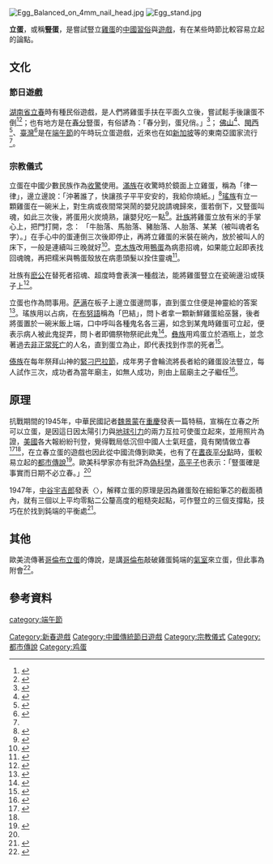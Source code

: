 [[File:Egg_Balanced_on_4mm_nail_head.jpg|thumb]]
[[File:Egg_stand.jpg|thumb]]

'''立蛋'''，或稱'''豎蛋'''，是嘗試豎立[[雞蛋|雞蛋]]的[[中國|中國]][[習俗|習俗]]與[[遊戲|遊戲]]，有在某些時節比較容易立起的論點。

== 文化 ==
=== 節日遊戲 ===
[[湖南省|湖南省]][[立春|立春]]時有種民俗遊戲，是人們將雞蛋手扶在平面久立後，嘗試鬆手後讓蛋不倒<ref name="《平子著述餘稿》">{{cite book |author=[[高平子|高平子]]|title=《平子著述餘稿》|date=1967|publisher=金山旅臺同鄉會|location=臺灣|language=zh-tw|isbn=}}</ref><ref name="《芙蓉國裡的民俗與旅遊》">{{cite book |author=巫瑞書|title=《芙蓉國裡的民俗與旅遊》|date=1996-01-01|publisher=旅遊教育出版社|location=中國|language=zh-cn|isbn=9787563706518 }}</ref>；也有地方是在[[春分|春分]]豎蛋，有俗諺為：「春分到，蛋兒俏。」<ref name="《你不可不知的24節氣健康養生經》">{{cite book |author=月望西樓|title=《你不可不知的24節氣健康養生經》|date=2011-06-01|publisher=江西科學技術出版社|location=中國|language=zh-cn|isbn=9787539040455}}</ref>； [[佛山市|佛山]]<ref name="佛山端午重拾傳統風俗">{{Cite news|url=http://news.sina.com.tw/article/20130610/9880694.html|title=佛山端午重拾傳統風俗 萬人比「立蛋」|language=zh-cn|publisher=北京新浪網 |author=|date=2013-06-10|accessdate=2014-06-06}}</ref>、[[閩西|閩西]]<ref name="《閩西掌故》">{{cite book |author=郭義山、張龍泉 |title=《閩西掌故》|date=2002|publisher=福建人民出版社|location=中國|language=zh-cn|isbn=9787211038909}}</ref>、[[臺灣|臺灣]]<ref name="《台灣民俗與特產》">{{cite book |author=-{姜}-義鎮|title=《台灣民俗與特產》|date=2002-06-03|publisher=武陵出版有限公司|location=臺灣|language=zh-tw|isbn=957351205X}}</ref>是在[[端午節|端午節]]的午時玩立蛋遊戲，近來也在如[[新加坡|新加坡]]等的東南亞國家流行<ref name="佛山端午重拾傳統風俗"></ref>。

=== 宗教儀式 ===
立蛋在中國少數民族作為[[收驚|收驚]]使用。[[滿族|滿族]]在收驚時於鏡面上立雞蛋，稱為「律一律」，邊立邊說：「沖著誰了，快讓孩子平平安安的，我給你燒紙。」<ref name="《滿族發源地歷史研究》">{{cite book |author= 張德玉 |title=《滿族發源地歷史研究》|date=2001-10-01|publisher=遼寧民族出版社|location=中國|language=zh-cn|isbn=9787806444290}}</ref>[[瑤族|瑤族]]有立一顆雞蛋在一碗米上，對生病或夜間常哭鬧的嬰兒說請魂歸來，蛋若倒下，又豎蛋叫魂，如此三次後，將蛋用火炭燒熟，讓嬰兒吃一點<ref name="《瑤族文化史》">{{cite book |author=徐祖祥|title=《瑤族文化史》|date=2001-02-01|publisher=雲南民族出版社|location=中國|language=zh-cn|isbn=9787536721975}}</ref>。[[壯族|壯族]]將雞蛋立放有米的手掌心上，把門打開，念： 「牛胎落、馬胎落、豬胎落、人胎落、某某（被叫魂者名字）。」在手心中的蛋連倒三次後即停止，再將立雞蛋的米裝在碗內，放於被叫人的床下，一般是連續叫三晚就好<ref name="《壯族自然崇拜文化》">{{cite book |author=廖明君|title=《壯族自然崇拜文化》|date=2002-09|publisher=廣西人民出版社|location=中國|language=zh-cn|isbn=9787219046586}}</ref>。[[克木族|克木族]]改用[[鴨蛋|鴨蛋]]為病患招魂，如果能立起即表找回魂魄，再把糯米與鴨蛋殼放在病患頭髮以拴住靈魂<ref name="《克木人-中国西南边疆一个跨境族群》">{{cite book |author=李成武|title=《克木人-中国西南边疆一个跨境族群》|date=2006-08|publisher=中央民族大学出版社|location=中國|language=zh-cn|isbn=9787811082715}}</ref>。

壯族有[[麽公|麽公]]在替死者招魂、超度時會表演一種戲法，能將雞蛋豎立在瓷碗邊沿或筷子上<ref name="《壯族麽文化研究》">{{cite book |author=黃桂秋|title=《壯族麽文化研究》|date=2006-04-01|publisher=民族出版社|location=中國|language=zh-cn|isbn=9787105076352}}</ref>。

立蛋也作為問事用。[[萨满|萨满]]在板子上邊立蛋邊問事，直到蛋立住便是神靈給的答案<ref name="《赫哲族社會歷史調查》">{{cite book |author=民族问题五种丛书黑龙江省编辑组|title=《赫哲族社會歷史調查》|date=1987-03|publisher=黑龙江朝鲜民族出版社|location=中國|language=zh-cn|isbn=9787105088461}}</ref>。瑤族用以占病，在[[布努語|布努語]]稱為「巴結」，問卜者拿一顆新鮮雞蛋給巫醫，後者將蛋置於一碗米飯上端，口中呼叫各種鬼名各三遍，如念到某鬼時雞蛋可立起，便表示病人被此鬼捉弄，問卜者即備祭物祭祀此鬼<ref name="《中國各民族原始宗敎資料集成》">{{cite book |author=呂大吉、何耀華|title=《中國各民族原始宗敎資料集成：土家族卷、瑤族卷、壯族卷、黎族卷》|date=1998-01-01|publisher=中國社會科學出版社|location=中國|language=zh-cn|isbn=9787500419785}}</ref>。[[彝族|彝族]]用鸡蛋立於酒瓶上，並念著過去[[非正常死亡|非正常死亡]]的人名，直到蛋立為止，即代表找到作祟的死者<ref name="《信仰的灵光：彝族原始宗敎与毕摩文化》">{{cite book |author=起国庆|title=《信仰的灵光：彝族原始宗敎与毕摩文化》|date=2007-03-01|publisher=四川文艺出版社|location=中國|language=zh-cn|isbn=9787541121630}}</ref>。

[[傣族|傣族]]在每年祭拜山神的[[緊刁巴拉節|緊刁巴拉節]]，成年男子會輪流將長者給的雞蛋設法豎立，每人試作三次，成功者為當年廟主，如無人成功，則由上屆廟主之子繼任<ref name="《中國少數民族節日》">{{cite book |author=胡起望、項美珍|title=《中國少數民族節日》|date=1996-12-01|publisher=商務印書館|location=中國|language=zh-cn|isbn=9787100021319}}</ref>。

== 原理 ==
抗戰期間的1945年，中華民國記者[[魏景蒙|魏景蒙]]在[[重慶|重慶]]發表一篇特稿，宣稱在立春之所可以立蛋，是因這日因太陽引力與[[地球引力|地球引力]]的兩力互拉可使蛋立起來，並用照片為證，[[美國|美國]]各大報紛紛刊登，覺得戰局低沉但中國人士氣旺盛，竟有閑情做立春<ref name="《沒有童謠的年代》">{{cite book |author=[[董橋|董橋]]|title=《沒有童謠的年代》|date=1999-12-30|chapter=〈給林專員參考參考〉|publisher=牛津大學出版社|location=英國|language=zh-hk|isbn=9780195924855}}</ref><ref name="《中谷宇吉郎隨筆集》"></ref>，在立春立蛋的遊戲也因此從中國流傳到歐美，也有了在[[晝夜平分點|晝夜平分點]]時，蛋較易立起的[[都市傳說|都市傳說]]<ref>{{cite web| url = http://www.clarkfoundation.org/astro-utah/vondel/equinoxver.html| title = Equinox Means Balanced Light, Not Balanced Eggs| work = Project ASTRO UTAH| publisher = The Clarke Foundation| accessdate = 2014-06-06| deadurl = yes| archiveurl = https://web.archive.org/web/20140628110752/http://www.clarkfoundation.org/astro-utah/vondel/equinoxver.html| archivedate = 2014-06-28}}</ref>。歐美科學家亦有批評為[[偽科學|偽科學]]，[[高平子|高平子]]也表示：「豎蛋確是事實而日期不必立春。」<ref name="《平子著述餘稿》"></ref>

1947年，[[中谷宇吉郎|中谷宇吉郎]]發表〈{{lang|ja|立春の卵}}〉，解釋立蛋的原理是因為雞蛋殼在細鉛筆芯的截面積內，就有三個以上平均零點二公釐高度的粗糙突起點，可作豎立的三個支撐點，技巧在於找到鈍端的平衡處<ref name="《中谷宇吉郎隨筆集》">{{cite book |author=[[中谷宇吉郎|中谷宇吉郎]]|chapter=〈立春の卵〉|title=《中谷宇吉郎隨筆集》|date=1988|publisher=岩波書店|location=日本|language=ja|isbn=9784003112410}}</ref>。

== 其他 ==
歐美流傳著[[哥倫布立蛋|哥倫布立蛋]]的傳說，是講[[哥倫布|哥倫布]]敲破雞蛋鈍端的[[氣室|氣室]]來立蛋，但此事為附會<ref name="《Secrets of 123 old-time science tricks & experiments》">{{cite book |author=Edi Lanners|title=《Secrets of 123 old-time science tricks & experiments》|date=1981|publisher=TAB Books|location=美國|language=en|isbn=9780830612611}}</ref>。

== 參考資料 ==
{{reflist|2}}

{{DEFAULTSORT:立蛋}}
[[Category:新春遊戲|Category:新春遊戲]]
[[category:端午節|category:端午節]]
[[Category:中國傳統節日遊戲|Category:中國傳統節日遊戲]]
[[Category:宗教儀式|Category:宗教儀式]]
[[Category:都市傳說|Category:都市傳說]]
[[Category:鸡蛋|Category:鸡蛋]]